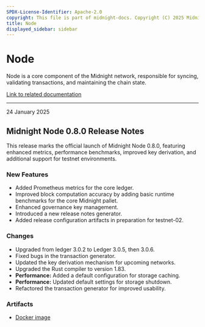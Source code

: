 ```yaml
---
SPDX-License-Identifier: Apache-2.0
copyright: This file is part of midnight-docs. Copyright (C) 2025 Midnight Foundation. Licensed under the Apache License, Version 2.0 (the "License"); You may not use this file except in compliance with the License. You may obtain a copy of the License at http://www.apache.org/licenses/LICENSE-2.0 Unless required by applicable law or agreed to in writing, software distributed under the License is distributed on an "AS IS" BASIS, WITHOUT WARRANTIES OR CONDITIONS OF ANY KIND, either express or implied. See the License for the specific language governing permissions and limitations under the License.
title: Node
displayed_sidebar: sidebar
---
```


# Node

Node is a core component of the Midnight network, responsible for syncing, validating transactions, and maintaining the chain state.

[Link to related documentation](../../develop/nodes-and-dapps/node-endpoints)

---

<div 
  style={{
    marginTop: '0',
    fontSize: '1rem',
    fontWeight: 'normal',
    marginBottom: '0.5rem'
  }}
>
  24 January 2025
</div>

## Midnight Node 0.8.0 Release Notes

This release marks the official launch of Midnight Node 0.8.0, featuring enhanced metrics, performance benchmarks, improved key derivation, and additional support for testnet environments.


### New Features

- Added Prometheus metrics for the core ledger.
- Improved block computation accuracy by adding basic runtime benchmarks for the core Midnight pallet.
- Enhanced governance key management.
- Introduced a new release notes generator.
- Added release configuration artifacts in preparation for testnet-02.

### Changes

- Upgraded from ledger 3.0.2 to Ledger 3.0.5, then 3.0.6.
- Fixed bugs in the transaction generator.
- Updated the key derivation mechanism for upcoming networks.
- Upgraded the Rust compiler to version 1.83.
- **Performance:** Added a default configuration for storage caching.
- **Performance:** Updated default settings for storage shutdown.
- Refactored the transaction generator for improved usability.

### Artifacts

- [Docker image](https://hub.docker.com/layers/midnightnetwork/midnight-node/0.8.0/images/sha256-378ff022759b1e76656617607892258759d088cd621468512c05159a22431186)